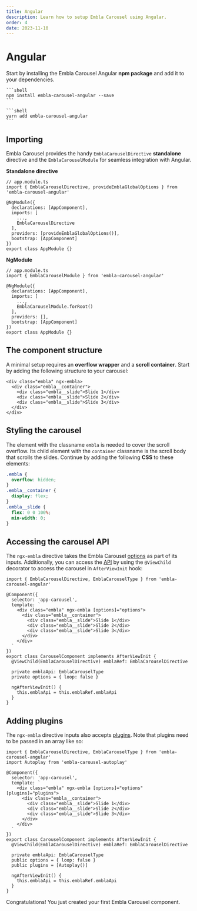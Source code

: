 ```yaml
---
title: Angular
description: Learn how to setup Embla Carousel using Angular.
order: 4
date: 2023-11-10
---
```



# Angular

Start by installing the Embla Carousel Angular **npm package** and add it to your dependencies.

<Tabs groupId="package-manager">
  <TabsItem label="npm" value="npm">

    ```shell
    npm install embla-carousel-angular --save
    ```

  </TabsItem>
  <TabsItem label="yarn" value="yarn">

    ```shell
    yarn add embla-carousel-angular
    ```

  </TabsItem>
</Tabs>

## Importing

Embla Carousel provides the handy `EmblaCarouselDirective` **standalone** directive and the `EmblaCarouselModule` for seamless integration with Angular.

**Standalone directive**
```typescript{2,8,10}
// app.module.ts
import { EmblaCarouselDirective, provideEmblaGlobalOptions } from 'embla-carousel-angular'

@NgModule({
  declarations: [AppComponent],
  imports: [
    ...,
    EmblaCarouselDirective
  ],
  providers: [provideEmblaGlobalOptions()],
  bootstrap: [AppComponent]
})
export class AppModule {}
```

**NgModule**
```typescript{2,8}
// app.module.ts
import { EmblaCarouselModule } from 'embla-carousel-angular'

@NgModule({
  declarations: [AppComponent],
  imports: [
    ...,
    EmblaCarouselModule.forRoot()
  ],
  providers: [],
  bootstrap: [AppComponent]
})
export class AppModule {}
```


## The component structure

A minimal setup requires an **overflow wrapper** and a **scroll container**. Start by adding the following structure to your carousel:

```html{1}
<div class="embla" ngx-embla>
  <div class="embla__container">
    <div class="embla__slide">Slide 1</div>
    <div class="embla__slide">Slide 2</div>
    <div class="embla__slide">Slide 3</div>
  </div>
</div>
```

## Styling the carousel

The element with the classname `embla` is needed to cover the scroll overflow. Its child element with the `container` classname is the scroll body that scrolls the slides. Continue by adding the following **CSS** to these elements:

```css
.embla {
  overflow: hidden;
}
.embla__container {
  display: flex;
}
.embla__slide {
  flex: 0 0 100%;
  min-width: 0;
}
```

## Accessing the carousel API

The `ngx-embla` directive takes the Embla Carousel [options](/api/options/) as part of its inputs. Additionally, you can access the [API](/api/) by using the `@ViewChild` decorator to access the carousel in `AfterViewInit` hook:

```typescript{6,16,21-23}
import { EmblaCarouselDirective, EmblaCarouselType } from 'embla-carousel-angular'

@Component({
  selector: 'app-carousel',
  template: `
    <div class="embla" ngx-embla [options]="options">
      <div class="embla__container">
        <div class="embla__slide">Slide 1</div>
        <div class="embla__slide">Slide 2</div>
        <div class="embla__slide">Slide 3</div>
      </div>
    </div>
  `
})
export class CarouselComponent implements AfterViewInit {
  @ViewChild(EmblaCarouselDirective) emblaRef: EmblaCarouselDirective
  
  private emblaApi: EmblaCarouselType
  private options = { loop: false }

  ngAfterViewInit() {
    this.emblaApi = this.emblaRef.emblaApi
  }
}

```

## Adding plugins

The `ngx-embla` directive inputs also accepts [plugins](/plugins/). Note that plugins need to be passed in an array like so:


```typescript{2,7,21}
import { EmblaCarouselDirective, EmblaCarouselType } from 'embla-carousel-angular'
import Autoplay from 'embla-carousel-autoplay'

@Component({
  selector: 'app-carousel',
  template: `
    <div class="embla" ngx-embla [options]="options" [plugins]="plugins">
      <div class="embla__container">
        <div class="embla__slide">Slide 1</div>
        <div class="embla__slide">Slide 2</div>
        <div class="embla__slide">Slide 3</div>
      </div>
    </div>
  `
})
export class CarouselComponent implements AfterViewInit {
  @ViewChild(EmblaCarouselDirective) emblaRef: EmblaCarouselDirective
  
  private emblaApi: EmblaCarouselType
  public options = { loop: false }
  public plugins = [Autoplay()]

  ngAfterViewInit() {
    this.emblaApi = this.emblaRef.emblaApi
  }
}

```

Congratulations! You just created your first Embla Carousel component.
